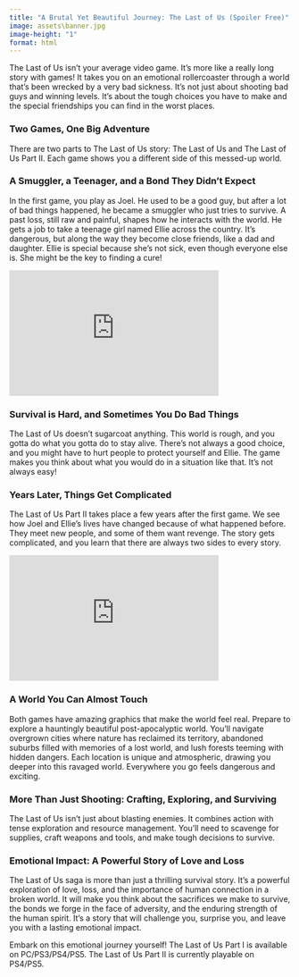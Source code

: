 ```yaml
---
title: "A Brutal Yet Beautiful Journey: The Last of Us (Spoiler Free)"
image: assets\banner.jpg
image-height: "1"
format: html
---
```

The Last of Us isn't your average video game. It's more like a really long story with games! It takes you on an emotional rollercoaster through a world that's been wrecked by a very bad sickness. It's not just about shooting bad guys and winning levels. It's about the tough choices you have to make and the special friendships you can find in the worst places.

### Two Games, One Big Adventure

There are two parts to The Last of Us story: The Last of Us and The Last of Us Part II. Each game shows you a different side of this messed-up world.

### A Smuggler, a Teenager, and a Bond They Didn't Expect

In the first game, you play as Joel. He used to be a good guy, but after a lot of bad things happened, he became a smuggler who just tries to survive. A past loss, still raw and painful, shapes how he interacts with the world. He gets a job to take a teenage girl named Ellie across the country. It's dangerous, but along the way they become close friends, like a dad and daughter. Ellie is special because she's not sick, even though everyone else is. She might be the key to finding a cure!

<iframe width="375" height="225" src="https://www.youtube.com/embed/R2Ebc_OFeug" title="YouTube video player" frameborder="0" allow="accelerometer; autoplay; clipboard-write; encrypted-media; gyroscope; picture-in-picture; web-share" referrerpolicy="strict-origin-when-cross-origin" allowfullscreen></iframe>

### Survival is Hard, and Sometimes You Do Bad Things

The Last of Us doesn't sugarcoat anything. This world is rough, and you gotta do what you gotta do to stay alive. There's not always a good choice, and you might have to hurt people to protect yourself and Ellie. The game makes you think about what you would do in a situation like that. It's not always easy!

### Years Later, Things Get Complicated

The Last of Us Part II takes place a few years after the first game. We see how Joel and Ellie's lives have changed because of what happened before. They meet new people, and some of them want revenge. The story gets complicated, and you learn that there are always two sides to every story.

<iframe width="375" height="225" src="https://www.youtube.com/embed/vhII1qlcZ4E" title="YouTube video player" frameborder="0" allow="accelerometer; autoplay; clipboard-write; encrypted-media; gyroscope; picture-in-picture; web-share" referrerpolicy="strict-origin-when-cross-origin" allowfullscreen></iframe>

### A World You Can Almost Touch

Both games have amazing graphics that make the world feel real. Prepare to explore a hauntingly beautiful post-apocalyptic world. You'll navigate overgrown cities where nature has reclaimed its territory, abandoned suburbs filled with memories of a lost world, and lush forests teeming with hidden dangers. Each location is unique and atmospheric, drawing you deeper into this ravaged world. Everywhere you go feels dangerous and exciting.

### More Than Just Shooting: Crafting, Exploring, and Surviving

The Last of Us isn't just about blasting enemies. It combines action with tense exploration and resource management. You'll need to scavenge for supplies, craft weapons and tools, and make tough decisions to survive.

### Emotional Impact: A Powerful Story of Love and Loss

The Last of Us saga is more than just a thrilling survival story. It's a powerful exploration of love, loss, and the importance of human connection in a broken world. It will make you think about the sacrifices we make to survive, the bonds we forge in the face of adversity, and the enduring strength of the human spirit. It's a story that will challenge you, surprise you, and leave you with a lasting emotional impact.

Embark on this emotional journey yourself! The Last of Us Part I is available on PC/PS3/PS4/PS5. The Last of Us Part II is currently playable on PS4/PS5.

